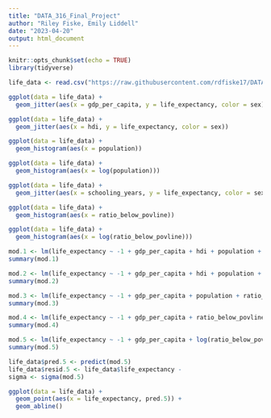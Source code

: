 ```yaml
---
title: "DATA_316_Final_Project"
author: "Riley Fiske, Emily Liddell"
date: "2023-04-20"
output: html_document
---
```


```r
knitr::opts_chunk$set(echo = TRUE)
library(tidyverse)
```

```r

life_data <- read.csv("https://raw.githubusercontent.com/rdfiske17/DATA316FinalProject/main/Datasets/life_expectancy_data.csv")

ggplot(data = life_data) +
  geom_jitter(aes(x = gdp_per_capita, y = life_expectancy, color = sex))

ggplot(data = life_data) +
  geom_jitter(aes(x = hdi, y = life_expectancy, color = sex))

ggplot(data = life_data) +
  geom_histogram(aes(x = population))

ggplot(data = life_data) +
  geom_histogram(aes(x = log(population)))

ggplot(data = life_data) +
  geom_jitter(aes(x = schooling_years, y = life_expectancy, color = sex))

ggplot(data = life_data) +
  geom_histogram(aes(x = ratio_below_povline))

ggplot(data = life_data) +
  geom_histogram(aes(x = log(ratio_below_povline)))

```


```r

mod.1 <- lm(life_expectancy ~ -1 + gdp_per_capita + hdi + population + ratio_below_povline + schooling_years + as.factor(sex), data = life_data)
summary(mod.1)

mod.2 <- lm(life_expectancy ~ -1 + gdp_per_capita + hdi + population + ratio_below_povline + schooling_years, data = life_data)
summary(mod.2)

mod.3 <- lm(life_expectancy ~ -1 + gdp_per_capita + population + ratio_below_povline + schooling_years + as.factor(sex), data = life_data)
summary(mod.3)

mod.4 <- lm(life_expectancy ~ -1 + gdp_per_capita + ratio_below_povline + schooling_years + as.factor(sex), data = life_data)
summary(mod.4)

mod.5 <- lm(life_expectancy ~ -1 + gdp_per_capita + log(ratio_below_povline + .01) + schooling_years + as.factor(sex), data = life_data)
summary(mod.5)

```
```r

life_data$pred.5 <- predict(mod.5)
life_data$resid.5 <- life_data$life_expectancy - 
sigma <- sigma(mod.5)

ggplot(data = life_data) +
  geom_point(aes(x = life_expectancy, pred.5)) +
  geom_abline()

```

